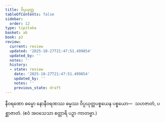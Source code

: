 ```yaml
---
title: ဝိပ္ပယုတ္တ
tableOfContents: false
sidebar:
  order: 12
type: tipitaka
basket: ab
book: p2
review:
  current: review
  updated: '2025-10-27T21:47:51.499854'
  updated_by: ''
  notes: ''
  history:
  - state: review
    date: '2025-10-27T21:47:51.499854'
    updated_by: ''
    notes: ''
    previous_state: draft
---
```



<ReviewStatus review={frontmatter.review} showDetails={true} />

<HypothesisAnnotation frontmatter={frontmatter} />

<DynamicBreadcrumb />

<Division number="40" book="p2" e="ch" v="38" p="222">

<Paragraph number="1966" book="p2">
နီဝရဏော ဓမ္မော နောနီဝရဏဿ ဓမ္မဿ ဝိပ္ပယုတ္တပစ္စယေန ပစ္စယော—  သဟဇာတံ, ပစ္ဆာဇာတံ. (ဧဝံ အဝသေသာ စတ္တာရိ ပဉှာ ကာတဗ္ဗာ.)
</Paragraph>
</Division>